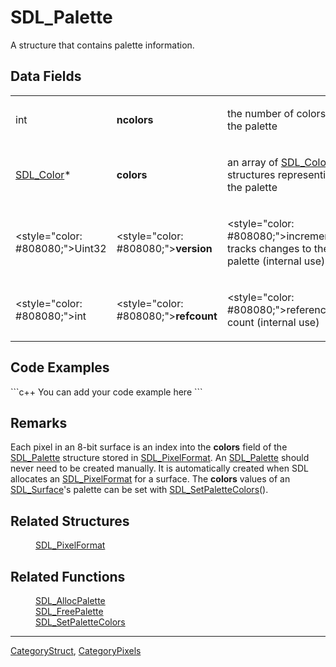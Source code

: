 
= SDL_Palette =
A structure that contains palette information.


== Data Fields ==
{|
|int
|'''ncolors'''
|the number of colors in the palette
|-
|[[SDL_Color]]*
|'''colors'''
|an array of [[SDL_Color]] structures representing the palette
|-
|<style="color: #808080;">Uint32
|<style="color: #808080;">'''version'''
|<style="color: #808080;">incrementally tracks changes to the palette (internal use)
|-
|<style="color: #808080;">int
|<style="color: #808080;">'''refcount'''
|<style="color: #808080;">reference count (internal use)
|}

== Code Examples ==
```c++
You can add your code example here
```

== Remarks ==
Each pixel in an 8-bit surface is an index into the '''colors''' field of the [[SDL_Palette]] structure stored in [[SDL_PixelFormat]]. An [[SDL_Palette]] should never need to be created manually. It is automatically created when SDL allocates an [[SDL_PixelFormat]] for a surface. The '''colors''' values of an [[SDL_Surface]]'s palette can be set with [[SDL_SetPaletteColors]]().


== Related Structures ==
:[[SDL_PixelFormat]]

== Related Functions ==
:[[SDL_AllocPalette]]
:[[SDL_FreePalette]]
:[[SDL_SetPaletteColors]]

----
[[CategoryStruct]], [[CategoryPixels]]

